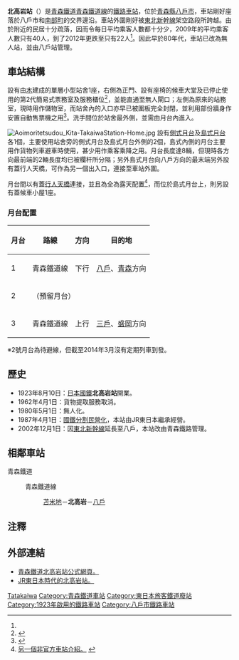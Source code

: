 {{NoteTA
|T=zh-hans:北高岩站; zh-hant:北高岩車站; zh-hk:北高岩站;
|1=zh-hans:北高岩站; zh-hant:北高岩車站; zh-hk:北高岩站;
}}
{{日本車站資訊
|公司色 = skyblue
|站名 = 北高岩站
|圖片 = Aoimoritetsudou Kita-TakaiwaStation.jpg
|圖片說明 = 北高岩站站舍(2007年)
|日文原名 = 北高岩
|平假名 = きたたかいわ 
|羅馬拼音 = Kita-takaiwa
|電報略號 = キハ
|所屬公司 = [[青森鐵道|青森鐵道]]
|所屬路線 = {{Color|#33cbf4|■}}[[青森鐵道線|青森鐵道線]]
|距離 = 21.0公里（起點站：[[目時站|目時]]）<br />103.0公里（起點站：[[盛岡站|盛岡]]）<br />638.3
|起點站 = [[東京站|東京]]
|前一站 = [[苫米地站|苫米地]]
|前一站距離 = 2.8
|後一站距離 = 4.9
|後一站 = [[八戶站|八戶]]
|所在地 = [[青森縣|青森縣]][[八戶市|八戶市]]大字上野字高岩
|車站構造 = [[地面車站|地面車站]]
|月台配置 = 2面3線
|啟用年月日 = 1923年8月10日
|乘客人數 = 18
|統計年度 = 2014年
|轉車 = 
|備註 = 無人站
}}

'''北高岩站'''（{{jpn|j=北高岩駅|hg=きたたかいわえき|rm=Kita-takaiwa eki|f=y}}）是[[青森鐵道|青森鐵道]][[青森鐵道線|青森鐵道線]]的[[鐵路車站|鐵路車站]]，位於[[青森縣|青森縣]][[八戶市|八戶市]]，車站剛好座落於八戶市和[[南部町|南部町]]的交界邊沿。車站外圍剛好被[[東北新幹線|東北新幹線]]架空路段所跨越。由於附近的民居十分疏落，因而令每日平均乘客人數都十分少，2009年的平均乘客人數只有40人，到了2012年更跌至只有22人<ref name="098unyu"/>。因此早於80年代，車站已改為無人站，並由八戶站管理。

==車站結構==
設有由[[木|木]]建成的單層小型站舍1座，右側為正門、設有座椅的候車大堂及已停止使用的第2代簡易式票務室及服務櫃位<ref>{{Cite web |url=http://travelstation.tk/station/tohoku/aoimori/aoimori/pict/kitatakaiwa02_20130630.jpg |title=已停止作票務用途的簡易票務室。 |accessdate=2015-02-17 |archive-date=2015-02-18 |archive-url=https://web.archive.org/web/20150218032443/http://travelstation.tk/station/tohoku/aoimori/aoimori/pict/kitatakaiwa02_20130630.jpg |dead-url=no }}</ref>，並能直通至無人閘口；左側為原來的站務室，現時用作儲物室，而站舍內的入口亦早已被圍板完全封閉，並利用部份牆身作安置自動售票機之用<ref>{{Cite web |url=http://hacchi-no-he.net/line/aoimori/station/0050_kitatakaiwa.htm |title=非官方車站介紹。 |accessdate=2015-02-17 |archive-date=2015-02-18 |archive-url=https://web.archive.org/web/20150218023225/http://hacchi-no-he.net/line/aoimori/station/0050_kitatakaiwa.htm |dead-url=no }}</ref>。洗手間位於站舍最外側，並需由月台內進入。

[[File:Aoimoritetsudou_Kita-TakaiwaStation-Home.jpg|thumb]]
設有[[側式月台|側式月台]]及[[島式月台|島式月台]]各1個，主要使用站舍旁的側式月台及島式月台外側的2個，島式內側的月台主要用作貨物列車避車時使用，甚少用作乘客乘降之用。月台長度達8輛，但現時各方向最前端的2輛長度均已被欄杆所分隔；另外島式月台向八戶方向的最末端另外設有蓋行人天橋，可作為另一個出入口，連接至車站外圍。

月台間以有蓋[[行人天橋|行人天橋]]連接，並且為全為露天配置<ref>[http://www.cafe-dragoon.net/trip/rosen/aoimori_line/06_kitatakaiwa.html 另一個非官方車站介紹。] {{Wayback|url=http://www.cafe-dragoon.net/trip/rosen/aoimori_line/06_kitatakaiwa.html |date=20150218022405 }}{{ja}}</ref>，而位於島式月台上，則另設有蓋候車小屋1座。
=== 月台配置 ===
{| rules="rows"  class="wikitable"
!月台!!路線!!方向!!目的地
|-
! 1
|{{Color|#33cbf4|■}}青森鐵道線
| style="text-align:center" | 下行
|[[八戶站|八戶]]、[[青森站|青森]]方向
|-
! 2
| colspan=3 | （預留月台）
|-
! 3
|{{Color|#33cbf4|■}}青森鐵道線
| style="text-align:center" | 上行
|[[三戶站|三戶]]、[[盛岡站|盛岡]]方向
|}
※2號月台為待避線，但截至2014年3月沒有定期列車到發。

==歷史==
* 1923年8月10日：[[日本國鐵|日本國鐵]]'''北高岩站'''開業。
* 1962年4月1日：貨物提取服務取消。
* 1980年5月1日：無人化。
* 1987年4月1日：[[國鐵分割民營化|國鐵分割民營化]]，本站由JR東日本繼承經營。
* 2002年12月1日：因[[東北新幹線|東北新幹線]]延長至八戶，本站改由青森鐵路管理。

==相鄰車站==
;青森鐵道
: {{color|#33cbf4|■}}青森鐵道線
:: [[苫米地站|苫米地]]－'''北高岩'''－[[八戶站|八戶]]

==注釋==
{{reflist}}

==外部連結==
*[http://aoimorirailway.com/archives/chiiki-station/kitatakaiwa 青森鐵道北高岩站公式網頁。]{{Wayback|url=http://aoimorirailway.com/archives/chiiki-station/kitatakaiwa |date=20150218024502 }}{{ja}}
*[https://web.archive.org/web/20150213180227/http://michinoku-station.jp/station/n001.htm JR東日本時代的北高岩站。]{{ja}}

{{青森鐵道線}}

{{Commonscat|Kitatakaiwa Station}}
{{DEFAULTSORT:Kitatakaiwa}}
[[Category:日本鐵路車站_Ki|Tatakaiwa]]
[[Category:青森鐵道車站|Category:青森鐵道車站]]
[[Category:東日本旅客鐵道廢站|Category:東日本旅客鐵道廢站]]
[[Category:1923年啟用的鐵路車站|Category:1923年啟用的鐵路車站]]
[[Category:八戶市鐵路車站|Category:八戶市鐵路車站]]